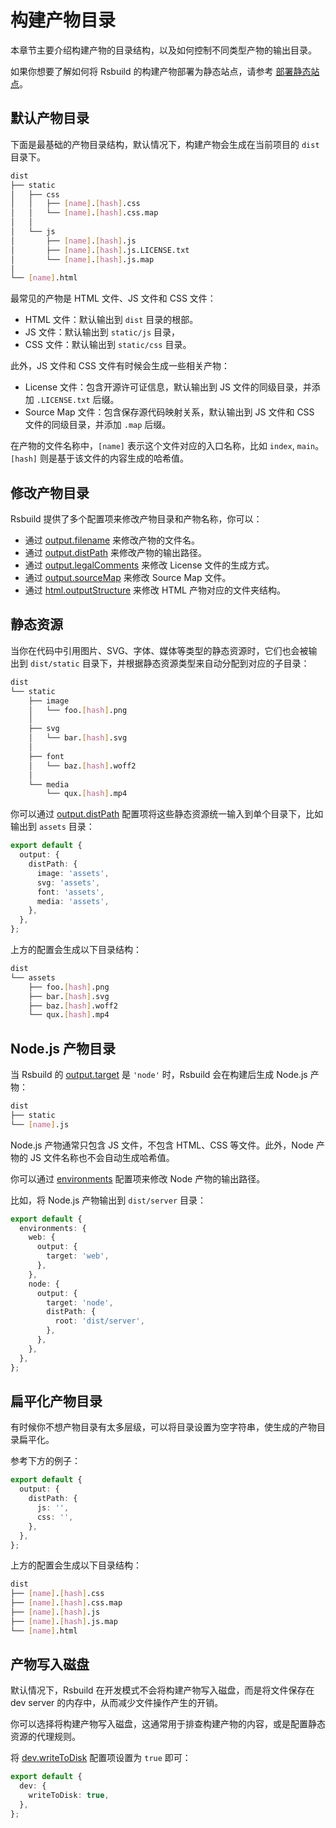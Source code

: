 # 构建产物目录

本章节主要介绍构建产物的目录结构，以及如何控制不同类型产物的输出目录。

如果你想要了解如何将 Rsbuild 的构建产物部署为静态站点，请参考 [部署静态站点](/guide/basic/static-deploy)。

## 默认产物目录

下面是最基础的产物目录结构，默认情况下，构建产物会生成在当前项目的 `dist` 目录下。

```bash
dist
├── static
│   ├── css
│   │   ├── [name].[hash].css
│   │   └── [name].[hash].css.map
│   │
│   └── js
│       ├── [name].[hash].js
│       ├── [name].[hash].js.LICENSE.txt
│       └── [name].[hash].js.map
│
└── [name].html
```

最常见的产物是 HTML 文件、JS 文件和 CSS 文件：

- HTML 文件：默认输出到 `dist` 目录的根部。
- JS 文件：默认输出到 `static/js` 目录，
- CSS 文件：默认输出到 `static/css` 目录。

此外，JS 文件和 CSS 文件有时候会生成一些相关产物：

- License 文件：包含开源许可证信息，默认输出到 JS 文件的同级目录，并添加 `.LICENSE.txt` 后缀。
- Source Map 文件：包含保存源代码映射关系，默认输出到 JS 文件和 CSS 文件的同级目录，并添加 `.map` 后缀。

在产物的文件名称中，`[name]` 表示这个文件对应的入口名称，比如 `index`, `main`。`[hash]` 则是基于该文件的内容生成的哈希值。

## 修改产物目录

Rsbuild 提供了多个配置项来修改产物目录和产物名称，你可以：

- 通过 [output.filename](/config/output/filename) 来修改产物的文件名。
- 通过 [output.distPath](/config/output/dist-path) 来修改产物的输出路径。
- 通过 [output.legalComments](/config/output/legal-comments) 来修改 License 文件的生成方式。
- 通过 [output.sourceMap](/config/output/source-map) 来修改 Source Map 文件。
- 通过 [html.outputStructure](/config/html/output-structure) 来修改 HTML 产物对应的文件夹结构。

## 静态资源

当你在代码中引用图片、SVG、字体、媒体等类型的静态资源时，它们也会被输出到 `dist/static` 目录下，并根据静态资源类型来自动分配到对应的子目录：

```bash
dist
└── static
    ├── image
    │   └── foo.[hash].png
    │
    ├── svg
    │   └── bar.[hash].svg
    │
    ├── font
    │   └── baz.[hash].woff2
    │
    └── media
        └── qux.[hash].mp4
```

你可以通过 [output.distPath](/config/output/dist-path) 配置项将这些静态资源统一输入到单个目录下，比如输出到 `assets` 目录：

```ts
export default {
  output: {
    distPath: {
      image: 'assets',
      svg: 'assets',
      font: 'assets',
      media: 'assets',
    },
  },
};
```

上方的配置会生成以下目录结构：

```bash
dist
└── assets
    ├── foo.[hash].png
    ├── bar.[hash].svg
    ├── baz.[hash].woff2
    └── qux.[hash].mp4
```

## Node.js 产物目录

当 Rsbuild 的 [output.target](/config/output/target) 是 `'node'` 时，Rsbuild 会在构建后生成 Node.js 产物：

```bash
dist
├── static
└── [name].js
```

Node.js 产物通常只包含 JS 文件，不包含 HTML、CSS 等文件。此外，Node 产物的 JS 文件名称也不会自动生成哈希值。

你可以通过 [environments](/config/environments) 配置项来修改 Node 产物的输出路径。

比如，将 Node.js 产物输出到 `dist/server` 目录：

```ts
export default {
  environments: {
    web: {
      output: {
        target: 'web',
      },
    },
    node: {
      output: {
        target: 'node',
        distPath: {
          root: 'dist/server',
        },
      },
    },
  },
};
```

## 扁平化产物目录

有时候你不想产物目录有太多层级，可以将目录设置为空字符串，使生成的产物目录扁平化。

参考下方的例子：

```ts
export default {
  output: {
    distPath: {
      js: '',
      css: '',
    },
  },
};
```

上方的配置会生成以下目录结构：

```bash
dist
├── [name].[hash].css
├── [name].[hash].css.map
├── [name].[hash].js
├── [name].[hash].js.map
└── [name].html
```

## 产物写入磁盘

默认情况下，Rsbuild 在开发模式不会将构建产物写入磁盘，而是将文件保存在 dev server 的内存中，从而减少文件操作产生的开销。

你可以选择将构建产物写入磁盘，这通常用于排查构建产物的内容，或是配置静态资源的代理规则。

将 [dev.writeToDisk](/config/dev/write-to-disk) 配置项设置为 `true` 即可：

```ts
export default {
  dev: {
    writeToDisk: true,
  },
};
```
